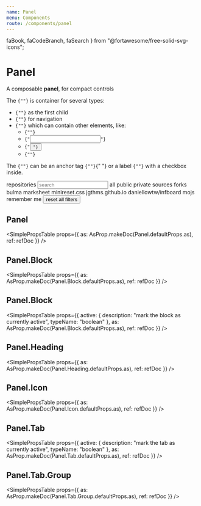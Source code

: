 ```yaml
---
name: Panel
menu: Components
route: /components/panel
---
```


  faBook,
  faCodeBranch,
  faSearch
} from "@fortawesome/free-solid-svg-icons";


# Panel

A composable **panel**, for compact controls

<div className="content">
  <p>
    The <code>{"<Panel>"}</code> is container for several types:
  </p>
  <ul>
    <li>
      <code>{"<Panel.Heading>"}</code> as the first child
    </li>
    <li>
      <code>{"<Panel.Tabs>"}</code> for navigation
    </li>
    <li>
      <code>{"<Panel.Block>"}</code> which can contain other elements, like:
      <ul>
        <li>
          <code>{"<Control>"}</code>
        </li>
        <li>
          <code>{"<Input>"}</code>
        </li>
        <li>
          <code>{"<Button>"}</code>
        </li>
        <li>
          <code>{"<Panel.Icon>"}</code>
        </li>
      </ul>
    </li>
  </ul>
  <p>
    The <code>{"<Panel.Block>"}</code> can be an anchor tag <code>{"<a>"}</code>{" "}
    or a label <code>{"<label>"}</code> with a checkbox inside.
  </p>
</div>

<Playground>
  <Panel>
    <Panel.Heading>repositories</Panel.Heading>
    <Panel.Block>
      <Control iconLeft>
        <Input size="small" type="text" placeholder="search" />
        <Icon size="small" className="is-left">
          <FontAwesomeIcon icon={faSearch} />
        </Icon>
      </Control>
    </Panel.Block>
    <Panel.Tab.Group className="panel-tabs">
      <Panel.Tab active>all</Panel.Tab>
      <Panel.Tab>public</Panel.Tab>
      <Panel.Tab>private</Panel.Tab>
      <Panel.Tab>sources</Panel.Tab>
      <Panel.Tab>forks</Panel.Tab>
    </Panel.Tab.Group>
    <Panel.Block as="a" active>
      <Panel.Icon>
        <FontAwesomeIcon icon={faBook} />
      </Panel.Icon>
      bulma
    </Panel.Block>
    <Panel.Block>
      <Panel.Icon>
        <FontAwesomeIcon icon={faBook} />
      </Panel.Icon>
      marksheet
    </Panel.Block>
    <Panel.Block>
      <Panel.Icon>
        <FontAwesomeIcon icon={faBook} />
      </Panel.Icon>
      minireset.css
    </Panel.Block>
    <Panel.Block>
      <Panel.Icon>
        <FontAwesomeIcon icon={faBook} />
      </Panel.Icon>
      jgthms.github.io
    </Panel.Block>
    <Panel.Block>
      <Panel.Icon>
        <FontAwesomeIcon icon={faCodeBranch} />
      </Panel.Icon>
      daniellowtw/infboard
    </Panel.Block>
    <Panel.Block>
      <Panel.Icon>
        <FontAwesomeIcon icon={faCodeBranch} />
      </Panel.Icon>
      mojs
    </Panel.Block>
    <Panel.Block as="label" className="panel-block">
      <Checkbox />
      remember me
    </Panel.Block>
    <Panel.Block>
      <Button fullwidth color="link" outlined>
        reset all filters
      </Button>
    </Panel.Block>
  </Panel>
</Playground>

## Panel

<SimplePropsTable
  props={{
    as: AsProp.makeDoc(Panel.defaultProps.as),
    ref: refDoc
  }}
/>

<AsProp component={Panel} componentName="Panel" />

## Panel.Block

<SimplePropsTable
  props={{
    as: AsProp.makeDoc(Panel.Block.defaultProps.as),
    ref: refDoc
  }}
/>

<AsProp component={Panel.Block} componentName="Panel.Block" />

## Panel.Block

<SimplePropsTable
  props={{
    active: {
      description: "mark the block as currently active",
      typeName: "boolean"
    },
    as: AsProp.makeDoc(Panel.Block.defaultProps.as),
    ref: refDoc
  }}
/>

<AsProp component={Panel.Block} componentName="Panel.Block" />

## Panel.Heading

<SimplePropsTable
  props={{
    as: AsProp.makeDoc(Panel.Heading.defaultProps.as),
    ref: refDoc
  }}
/>

<AsProp component={Panel.Heading} componentName="Panel.Heading" />

## Panel.Icon

<SimplePropsTable
  props={{
    as: AsProp.makeDoc(Panel.Icon.defaultProps.as),
    ref: refDoc
  }}
/>

<AsProp component={Panel.Icon} componentName="Panel.Icon" />

## Panel.Tab

<SimplePropsTable
  props={{
    active: {
      description: "mark the tab as currently active",
      typeName: "boolean"
    },
    as: AsProp.makeDoc(Panel.Tab.defaultProps.as),
    ref: refDoc
  }}
/>

<AsProp component={Panel.Tab} componentName="Panel.Tab" />

## Panel.Tab.Group

<SimplePropsTable
  props={{
    as: AsProp.makeDoc(Panel.Tab.Group.defaultProps.as),
    ref: refDoc
  }}
/>

<AsProp component={Panel.Tab.Group} componentName="Panel.Tab.Group" />
